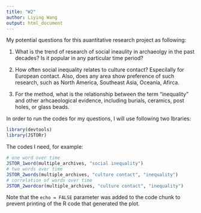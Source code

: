```yaml
---
title: "W2"
author: Liying Wang
output: html_document
---
```


My potential questions for this auantitative research project as following:

1. What is the trend of research of social ineaulity in archaeolgy in the past decades? Is it popular in any particular time period?

2. How often social inequality relates to culture contact? Especilally for European contact. Also, does any area show preference of such research, such as North America, Southeast Asia, Oceania, Afirca.    

3. For the method, what is the relationship between the term "inequality" and other arhcaeological evidence, including burials, ceramics, post holes, or glass beads.

In order to run the codes for my questions, I will use following two lbraries: 

```r
library(devtools)
library(JSTORr)
```

The codes I need, for example:
```r
# one word over time
JSTOR_1word(multiple_archives, "social inequality")
# two words over time
JSTOR_2words(multiple_archives, "culture contact", "inequality")
# correlation of words over time
JSTOR_2wordcor(multiple_archives, "culture contact", "inequality")
```

Note that the `echo = FALSE` parameter was added to the code chunk to prevent printing of the R code that generated the plot.
